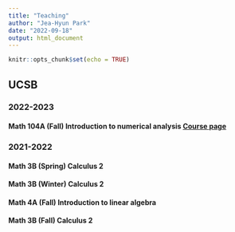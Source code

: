 ```yaml
---
title: "Teaching"
author: "Jea-Hyun Park"
date: "2022-09-18"
output: html_document
---
```


```r
knitr::opts_chunk$set(echo = TRUE)
```

## UCSB

### 2022-2023

#### Math 104A (Fall) Introduction to numerical analysis [Course page](./M104A2022Fall.html)

### 2021-2022

#### Math 3B (Spring) Calculus 2 
#### Math 3B (Winter) Calculus 2 
#### Math 4A (Fall) Introduction to linear algebra 
#### Math 3B (Fall) Calculus 2 
